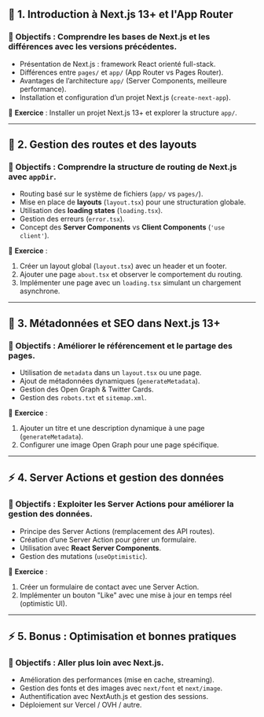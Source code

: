 
## 📘 **1. Introduction à Next.js 13+ et l'App Router**
### 🎯 Objectifs : Comprendre les bases de Next.js et les différences avec les versions précédentes.  
- Présentation de Next.js : framework React orienté full-stack.  
- Différences entre `pages/` et `app/` (App Router vs Pages Router).  
- Avantages de l’architecture `app/` (Server Components, meilleure performance).  
- Installation et configuration d’un projet Next.js (`create-next-app`).  

📌 **Exercice** : Installer un projet Next.js 13+ et explorer la structure `app/`.  

---

## 🧭 **2. Gestion des routes et des layouts**
### 🎯 Objectifs : Comprendre la structure de routing de Next.js avec `appDir`.  
- Routing basé sur le système de fichiers (`app/` vs `pages/`).  
- Mise en place de **layouts** (`layout.tsx`) pour une structuration globale.  
- Utilisation des **loading states** (`loading.tsx`).  
- Gestion des erreurs (`error.tsx`).  
- Concept des **Server Components** vs **Client Components** (`'use client'`).  

📌 **Exercice** :  
1. Créer un layout global (`layout.tsx`) avec un header et un footer.  
2. Ajouter une page `about.tsx` et observer le comportement du routing.  
3. Implémenter une page avec un `loading.tsx` simulant un chargement asynchrone.  

---

## 🔎 **3. Métadonnées et SEO dans Next.js 13+**
### 🎯 Objectifs : Améliorer le référencement et le partage des pages.  
- Utilisation de `metadata` dans un `layout.tsx` ou une page.  
- Ajout de métadonnées dynamiques (`generateMetadata`).  
- Gestion des Open Graph & Twitter Cards.  
- Gestion des `robots.txt` et `sitemap.xml`.  

📌 **Exercice** :  
1. Ajouter un titre et une description dynamique à une page (`generateMetadata`).  
2. Configurer une image Open Graph pour une page spécifique.  

---

## ⚡ **4. Server Actions et gestion des données**
### 🎯 Objectifs : Exploiter les **Server Actions** pour améliorer la gestion des données.  
- Principe des Server Actions (remplacement des API routes).  
- Création d’une Server Action pour gérer un formulaire.  
- Utilisation avec **React Server Components**.  
- Gestion des mutations (`useOptimistic`).  

📌 **Exercice** :  
1. Créer un formulaire de contact avec une Server Action.  
2. Implémenter un bouton "Like" avec une mise à jour en temps réel (optimistic UI).  

---

## ⚡ **5. Bonus : Optimisation et bonnes pratiques**
### 🎯 Objectifs : Aller plus loin avec Next.js.  
- Amélioration des performances (mise en cache, streaming).  
- Gestion des fonts et des images avec `next/font` et `next/image`.  
- Authentification avec NextAuth.js et gestion des sessions.  
- Déploiement sur Vercel / OVH / autre.  

